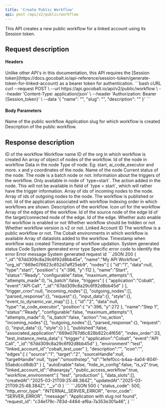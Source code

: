 ```yaml
---
title: 'Create Public Workflow'
api: post /api/v2/public/workflow
---
```


This API creates a new public workflow for a linked account using its Session token.

## Request description
#### Headers
<ParamField header="Authorization" type="string">
Unlike other API's in this documentation, this API requires the [Session token](https://docs.gocobalt.io/api-reference/session-token/generate-token-for-linked-account) as a bearer token for authentication.
</ParamField>

<RequestExample>
```bash cURL
curl --request POST \
  --url https://api.gocobalt.io/api/v2/public/workflow \
  --header 'Content-Type: application/json' \
  --header 'Authorization: Bearer {Session_token}' \
  --data '{
  "name": "<string>",
  "slug": "<string>",
  "description": "<string>"
}'
```
</RequestExample>

#### Body Parameters
<ParamField body="name" type="string" required>
  Name of the public workflow
</ParamField>

<ParamField body="slug" type="string" required>
  Application slug for which workflow is created
</ParamField>

<ParamField body="description" type="string">
  Description of the public workflow.
</ParamField>

## Response description

<Tabs>
  <Tab title="200">
    <ResponseField name="_id" type="string">
    ID of the workflow
    </ResponseField>
    <ResponseField name="name" type="string">
    Workflow name
    </ResponseField>
    <ResponseField name="org_id" type="string">
    ID of the org in which workflow is created
    </ResponseField>
   <ResponseField name="nodes" type="array">
    An array of object of nodes of the workflow.
     <Expandable title="properties">
        <ResponseField name="id" type="string">
            Id of the node in workflow
        </ResponseField>
        <ResponseField name="data" type="string">
            Data in the node
        </ResponseField>
        <ResponseField name="type" type="string">
           Type of node. Eg: start, ai_code_executor and more.
        </ResponseField>
        <ResponseField name="position" type="object">
            x and y coordinates of the node.
        </ResponseField>
         <ResponseField name="name" type="string">
            Name of the node
        </ResponseField>
        <ResponseField name="status" type="string">
            Current status of the node.
        </ResponseField>
        <ResponseField name="is_batch" type="boolean">
           The node is a batch node or not.
        </ResponseField>
         <ResponseField name="triggers" type="array">
            Information about the triggers of the workflow. Only available in node of `type=start`.
        </ResponseField>
        <ResponseField name="action" type="string">
           The action added in the node.
           <Info>
         This will not be available in field of `type = start`, which will rather have the trigger information.
           </Info>
        </ResponseField>
         <ResponseField name="incoming_nodes" type="array">
            Array of ids of incoming nodes to the node.
        </ResponseField>
        <ResponseField name="outgoing_nodes" type="array">
            Array of ids of outgoing nodes to the node.
        </ResponseField>
     </Expandable>
    </ResponseField>
     <ResponseField name="published" type="boolean">
    The workflow is published or not.
    </ResponseField>
    <ResponseField name="associated_application" type="string">
    Id of the application associated with workflow
    </ResponseField>
    <ResponseField name="index_order" type="string">
    Indexing order in which workflows are shown.
    </ResponseField>
    <ResponseField name="description" type="string">
    Description of the workflow.
    </ResponseField>
    <ResponseField name="icon" type="string">
    Icon url for the workflow
    </ResponseField>
   <ResponseField name="edges" type="array">
   Array of the edges of the workflow.
   <Expandable title="properties">
   <ResponseField name="source" type="string">
   Id of the source node of the edge
   </ResponseField>
   <ResponseField name="target" type="string">
   Id of the target/connected node of the edge.
   </ResponseField>
   <ResponseField name="id" type="string">
   Id of the edge.
   </ResponseField>
   </Expandable>
   </ResponseField>
    <ResponseField name="autoEnable" type="boolean">
    Whether auto enable for workflow is enabled or not
    </ResponseField>
   <ResponseField name="hide_in_config" type="boolean">
    Whether workflow should be hidden or not
    </ResponseField>
   <ResponseField name="is_v2" type="boolean">
    Whether workflow version is v2 or not.
    </ResponseField>
    <ResponseField name="linked_account_id" type="string">
    Linked Account ID
    </ResponseField>
   <ResponseField name="public_access_workflow" type="boolean">
    The workflow is a public workflow or not.
    </ResponseField>
   <ResponseField name="workflow_environment" type="array">
    The Cobalt environments in which workflow is available
    </ResponseField>
   <ResponseField name="data_slots" type="array">
    Array of dataslots added to the workflow.
    </ResponseField>
    <ResponseField name="created_at" type="string">
    Timestamp when workflow was created
    </ResponseField>
    <ResponseField name="updatedAt" type="string">
    Timestamp of workflow updation.
    </ResponseField>
  </Tab>
  
  <Tab title="400">
    <ResponseField name="status_code" type="integer">
    System generated status Code
    </ResponseField>
    <ResponseField name="http_error_type" type="string">
    System generated error type
    </ResponseField>
    <ResponseField name="error_code" type="string">
    Specific error code to identify the error
    </ResponseField>
    <ResponseField name="message" type="string">
    Error message
    </ResponseField>
    <ResponseField name="request_id" type="string">
    System generated request id
    </ResponseField>
  </Tab>
</Tabs>

<ResponseExample>
```JSON 200
{
      "_id":"67dd309c8a29c6f92d8bb45e",
      "name":"My API Workflow",
      "org_id":"669e076623c652d7aff25eb9",
      "nodes":[
         {
            "id":"1",
            "data":null,
            "type":"start",
            "position":{
               "x":396,
               "y":112
            },
            "name":"Start",
            "status":"Ready",
            "configurable":false,
            "maximum_attempts":1,
            "attempts_made":0,
            "is_batch":false,
            "triggers":[
               {
                  "application":"Cobalt",
                  "event":"API Call",
                  "_id":"67dd309c8a29c6f92d8bb45d"
               }
            ],
            "trigger_cron":null,
            "incoming_nodes":[],
            "outgoing_nodes":[],
            "parsed_response":{},
            "request":{},
            "input_data":{},
            "style":{},
            "event_to_dynamic_var_map":[]
         },
         {
            "id":"2",
            "data":null,
            "type":"ai_code_executor",
            "position":{
               "x":396,
               "y":272
            },
            "name":"Step 1",
            "status":"Ready",
            "configurable":false,
            "maximum_attempts":1,
            "attempts_made":0,
            "is_batch":false,
            "action":"no_action",
            "incoming_nodes":[],
            "outgoing_nodes":[],
            "parsed_response":{},
            "request":{},
            "input_data":{},
            "style":{}
         }
      ],
      "published":false,
      "associated_application":"669e0767d6c828b822c4f656",
      "index_order":33,
      "test_instance_meta_data":{
         "trigger":{
            "application":"Cobalt",
            "event":"API Call",
            "_id":"67dd309c8a29c6f92d8bb45d"
         },
         "environment":"test",
         "linked_account_id":"cobalt_test_user"
      },
      "description":"<string>",
      "icon":"",
      "edges":[
         {
            "source":"1",
            "target":"2",
            "sourceHandle":null,
            "targetHandle":null,
            "type":"smoothstep",
            "id":"1efef0cc-b4aa-4a04-804f-55abdccd8db3"
         }
      ],
      "autoEnable":false,
      "hide_in_config":false,
      "is_v2":true,
      "linked_account_id":"dhananjay",
      "public_access_workflow":true,
      "workflow_environment":[
         "test",
         "production"
      ],
      "data_slots":[],
      "createdAt":"2025-03-21T09:25:48.384Z",
      "updatedAt":"2025-03-21T09:25:48.384Z",
      "__v":0
   }
```
```JSON 500
{
    "status_code": 500,
    "http_error_type": "INTERNAL_SERVER_ERROR",
    "error_code": "SERVER_ERROR",
    "message": "Application with slug <slug> not found",
    "request_id": "c34e179c-783d-4464-af6a-7a353e301a46",
}
```
</ ResponseExample>